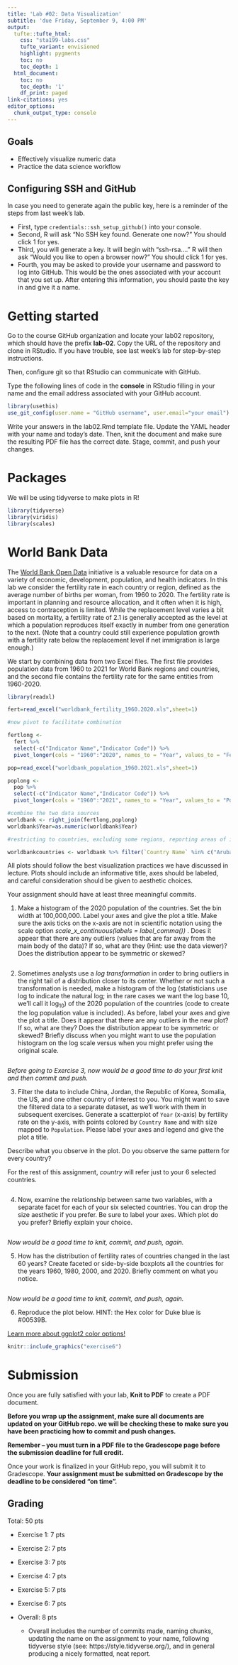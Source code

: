 ```yaml
---
title: 'Lab #02: Data Visualization'
subtitle: 'due Friday, September 9, 4:00 PM'
output:
  tufte::tufte_html:    
    css: "sta199-labs.css"
    tufte_variant: envisioned
    highlight: pygments
    toc: no
    toc_depth: 1
  html_document:
    toc: no
    toc_depth: '1'
    df_print: paged
link-citations: yes
editor_options:
  chunk_output_type: console
---
```


## Goals

- Effectively visualize numeric data
- Practice the data science workflow

## Configuring SSH and GitHub

In case you need to generate again the public key, here is a reminder of the steps from last week's lab.

- First, type `credentials::ssh_setup_github()` into your console.
- Second, R will ask "No SSH key found. Generate one now?" You should click 1 for yes.
- Third, you will generate a key. It will begin with "ssh-rsa...." R will then ask "Would you like to open a browser now?" You should click 1 for yes.
- Fourth, you may be asked to provide your username and password to log into GitHub. This would be the ones associated with your account that you set up. After entering this information, you should paste the key in and give it a name.

# Getting started

Go to the course GitHub organization and locate your lab02 repository, which
should have the prefix **lab-02**. Copy the URL of the repository and clone in RStudio. If you have trouble, see last week's lab for step-by-step instructions.

Then, configure git so that RStudio can communicate with GitHub.

Type the following lines of code in the **console** in RStudio filling in your name and the email address associated with your GitHub account.

```r
library(usethis)
use_git_config(user.name = "GitHub username", user.email="your email")
```

Write your answers in the lab02.Rmd template file. Update the YAML header with your name and today's date. Then, knit the document and make sure the resulting 
PDF file has the correct date. Stage, commit, and push your changes.

# Packages

We will be using tidyverse to make plots in R!

```r
library(tidyverse)
library(viridis)
library(scales)
```


# World Bank Data

The [World Bank Open Data](https://data.worldbank.org) initiative is a valuable resource for data on a variety of economic, development, population, and health indicators. In this lab we consider the fertility rate in each country or region, defined as the average number of births per woman, from 1960 to 2020. The fertility rate is important in planning and resource allocation, and it often when it is high, access to contraception is limited.  While the replacement level varies a bit based on mortality, a fertility rate of 2.1 is generally accepted as the level at which a population reproduces itself exactly in number from one generation to the next. (Note that a country could still experience population growth with a fertility rate below the replacement level if net immigration is large enough.)

We start by combining data from two Excel files. The first file provides population data from 1960 to 2021 for World Bank regions and countries, and the second file contains the fertility rate for the same entities from 1960-2020.

```r
library(readxl)

fert=read_excel("worldbank_fertility_1960.2020.xls",sheet=1)

#now pivot to facilitate combination

fertlong <- 
  fert %>%
  select(-c("Indicator Name","Indicator Code")) %>%
  pivot_longer(cols = "1960":"2020", names_to = "Year", values_to = "Fertility Rate")

pop=read_excel("worldbank_population_1960.2021.xls",sheet=1)

poplong <- 
  pop %>%
  select(-c("Indicator Name","Indicator Code")) %>%
  pivot_longer(cols = "1960":"2021", names_to = "Year", values_to = "Population")

#combine the two data sources 
worldbank <- right_join(fertlong,poplong)
worldbank$Year=as.numeric(worldbank$Year)

#restricting to countries, excluding some regions, reporting areas of interest, and semi-autonomous regions

worldbankcountries <- worldbank %>% filter(`Country Name` %in% c("Aruba","Afghanistan","Angola","Albania","Andorra","United Arab Emirates","Argentina","Armenia","American Samoa","Antigua and Barbuda","Australia","Austria","Azerbaijan","Burundi","Belgium","Benin","Burkina Faso","Bangladesh","Bulgaria","Bahrain","The Bahamas","Bosnia and Herzegovina", "Belarus","Belize","Bermuda","Bolivia","Brazil","Barbados","Brunei Darussalam","Bhutan","Botswana","Central African Republic","Canada","Switzerland","Channel Islands","Chile","China","Cote d'Ivoire","Cameroon","Congo, Dem. Rep.","Congo, Rep.","Colombia","Comoros","Cabo Verde","Costa Rica","Cuba","Curacao","Cayman Islands","Cyprus","Czech Republic","Germany","Djibouti","Dominica","Denmark","Dominican Republic","Algeria","Ecuador","Egypt, Arab Rep.","Eritrea","Spain","Estonia","Ethiopia","Finland","Fiji","France","Faroe Islands","Micronesia, Fed. Sts.","Gabon","United Kingdom","Georgia","Ghana","Gibraltar","Guinea","The Gambia","Guinea-Bissau","Equatorial Guinea","Greece","Grenada","Greenland","Guatemala","Guam","Guyana","Honduras","Croatia","Haiti","Hungary","Indonesia","Isle of Man","India","Ireland","Iran, Islamic Rep.","Iraq","Iceland","Israel","Italy","Jamaica","Jordan","Japan","Kazakhstan","Kenya","Kyrgyz Republic","Cambodia","Kiribati","St. Kitts and Nevis","Korea, Rep.","Kuwait","Lao PDR","Lebanon","Liberia","Libya","St. Lucia","Liechtenstein","Sri Lanka","Lesotho","Lithuania","Luxembourg","Latvia","St. Martin","Morocco","Monaco","Moldova","Madagascar","Maldives","Mexico","Marshall Islands","North Macedonia","Mali","Malta","Myanmar","Montenegro","Mongolia","Northern Mariana Islands","Mozambique","Mauritania","Mauritius","Malawi","Malaysia","Namibia","New Caledonia","Niger","Nigeria","Nicaragua","Netherlands","Norway","Nepal","Nauru","New Zealand","Oman","Pakistan","Panama","Peru","Philippines","Palau","Papua New Guinea","Poland","Korea, Dem. People's Rep.","Portugal","Paraguay","French Polynesia","Qatar","Romania","Russian Federation","Rwanda","Saudi Arabia","Sudan","Senegal","Singapore","Solomon Islands","Sierra Leone","El Salvador","San Marino","Somalia","Serbia","South Sudan","Sao Tome and Principe","Suriname","Slovak Republic","Slovenia","Sweden","Eswatini","Sint Maarten","Seychelles","Syrian Arab Republic","Turks and Caicos Islands","Chad","Togo","Thailand","Tajikistan","Turkmenistan","Timor-Leste","Tonga","Trinidad and Tobago","Tunisia","Turkiye","Tuvalu","Tanzania","Uganda","Ukraine","Uruguay","United States","Uzbekistan","St. Vincent and the Grenadines","Venezuela, RB","British Virgin Islands","Virgin Islands (U.S.)","Vietnam","Vanuatu","Samoa","Kosovo","Yemen, Rep.","South Africa","Zambia","Zimbabwe")) 

```

All plots should follow the best visualization practices we have discussed in
lecture. Plots should include an informative title, axes should be labeled, and careful consideration should be given to aesthetic choices.

Your assignment should have at least three meaningful commits.

1. Make a histogram of the 2020 population of the countries. Set the bin width at 100,000,000. Label your axes and give the plot a title. Make sure the axis ticks on the x-axis are not in scientific notation using the scale option *scale_x_continuous(labels = label_comma()) *. Does it appear that there are any outliers (values that are far away from the main body of the data)? If so, what are they (Hint: use the data viewer)?  Does the distribution appear to be symmetric or skewed?


```r


```



2. Sometimes analysts use a *log transformation* in order to bring outliers in the right tail of a distribution closer to its center. Whether or not such a transformation is needed, make a histogram of the log (statisticians use log to indicate the natural log; in the rare cases we want the log base 10, we'll call it log$_{10}$) of the 2020 population of the countries (code to create the log population value is included). As before, label your axes and give the plot a title. Does it appear that there are any outliers in the new plot? If so, what are they?  Does the distribution appear to be symmetric or skewed? Briefly discuss when you might want to use the population histogram on the log scale versus when you might prefer using the original scale.



```r


```


*Before going to Exercise 3, now would be a good time to do your first knit and then commit and push.*

3. Filter the data to include China, Jordan, the Republic of Korea, Somalia, the US, and one other country of interest to you. You might want to save the filtered data to a separate dataset, as we'll work with them in subsequent exercises. Generate a scatterplot of `Year` (x-axis) by fertility rate on the y-axis, with points colored by `Country Name` and with size mapped to `Population`. Please label your axes and legend and give the plot a title. 


Describe what you observe in the plot. Do you observe the same pattern for every country?

For the rest of this assignment, *country* will refer just to your 6 selected countries.

```r

```


4. Now, examine the relationship between same two variables, with a separate facet for each of your six selected countries. You can drop the size aesthetic if you prefer. Be sure to label your axes. Which plot do you prefer? Briefly explain your choice.

```r

```



*Now would be a good time to knit, commit, and push, again.*

5. How has the distribution of fertility rates of countries changed in the last 60 years? Create faceted or side-by-side boxplots all the countries for the years 1960, 1980, 2000, and 2020. Briefly comment on what you notice. 

```r


```



*Now would be a good time to knit, commit, and push, again.*

6. Reproduce the plot below. HINT: the Hex color for Duke blue is #00539B.

[Learn more about ggplot2 color options!](http://sape.inf.usi.ch/quick-reference/ggplot2/colour)

```r

knitr::include_graphics("exercise6")

```


# Submission

Once you are fully satisfied with your lab, **Knit to PDF** to create a PDF document.

**Before you wrap up the assignment, make sure all documents are updated on your GitHub repo. we will be checking these to make sure you have been practicing how to commit and push changes.**

**Remember -- you must turn in a PDF file to the Gradescope page before the submission deadline for full credit.** 

Once your work is finalized in your GitHub repo, you will submit it to Gradescope. **Your assignment must be submitted on Gradescope by the deadline to be considered "on time".**

## Grading
Total: 50 pts

- Exercise 1: 7 pts
- Exercise 2: 7 pts
- Exercise 3: 7 pts
- Exercise 4: 7 pts
- Exercise 5: 7 pts
- Exercise 6: 7 pts
- Overall:  8 pts

  - Overall includes the number of commits made, naming chunks, updating the name on the assignment to your name, following tidyverse style (see: https://style.tidyverse.org/), and in general producing a nicely formatted, neat report. 